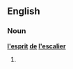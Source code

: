 ==English==
===Noun===
'''[[l']][[esprit]] [[de]] [[l']][[escalier]]'''
# {{alternative form of|l'esprit de l'escalier in Great Britain}}
